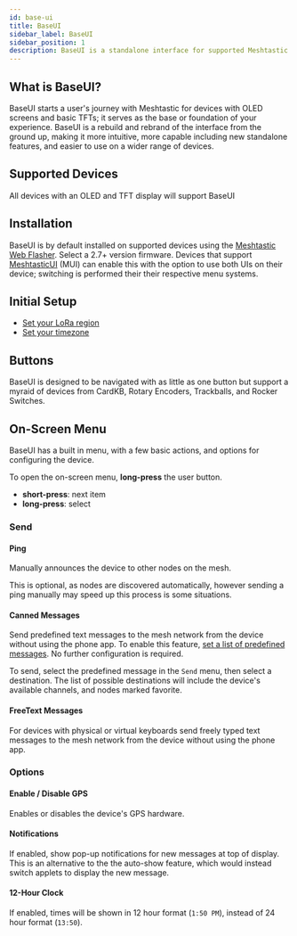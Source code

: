 ```yaml
---
id: base-ui
title: BaseUI
sidebar_label: BaseUI
sidebar_position: 1
description: BaseUI is a standalone interface for supported Meshtastic devices, enabling direct interaction without requiring a phone for most functions. It runs alongside the firmware, providing messaging and configuration options.
---
```


## What is BaseUI?

BaseUI starts a user's journey with Meshtastic for devices with OLED screens and basic TFTs; it serves as the base or foundation of your experience. BaseUI is a rebuild and rebrand of the interface from the ground up, making it more intuitive, more capable including new standalone features, and easier to use on a wider range of devices.

## Supported Devices

All devices with an OLED and TFT display will support BaseUI

## Installation

BaseUI is by default installed on supported devices using the [Meshtastic Web Flasher](https://flasher.meshtastic.org). Select a 2.7+ version firmware. Devices that support [MeshtasticUI](../meshtasticui/) (MUI) can enable this with the option to use both UIs on their device; switching is performed their their respective menu systems.

## Initial Setup

- [Set your LoRa region](/docs/configuration/region-by-country/)
- [Set your timezone](/docs/configuration/radio/device#tzdef-timezone-definition)

## Buttons

BaseUI is designed to be navigated with as little as one button but support a myraid of devices from CardKB, Rotary Encoders, Trackballs, and Rocker Switches.

## On-Screen Menu

BaseUI has a built in menu, with a few basic actions, and options for configuring the device.

To open the on-screen menu, **long-press** the user button.

- **short-press**: next item
- **long-press**: select

### Send

#### Ping

Manually announces the device to other nodes on the mesh.

This is optional, as nodes are discovered automatically,
however sending a ping manually may speed up this process is some situations.

#### Canned Messages

Send predefined text messages to the mesh network from the device without using the phone app.
To enable this feature, [set a list of predefined messages](/docs/configuration/module/canned-message/#messages).
No further configuration is required.

To send, select the predefined message in the `Send` menu, then select a destination. The list of possible destinations will include the device's available channels, and nodes marked favorite.

#### FreeText Messages

For devices with physical or virtual keyboards send freely typed text messages to the mesh network from the device without using the phone app.

### Options

#### Enable / Disable GPS

Enables or disables the device's GPS hardware.

#### Notifications

If enabled, show pop-up notifications for new messages at top of display. This is an alternative to the the auto-show feature, which would instead switch applets to display the new message.

#### 12-Hour Clock

If enabled, times will be shown in 12 hour format (`1:50 PM`), instead of 24 hour format (`13:50`).